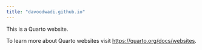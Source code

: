 ```yaml
---
title: "davoodwadi.github.io"
---
```


This is a Quarto website.

To learn more about Quarto websites visit <https://quarto.org/docs/websites>.
